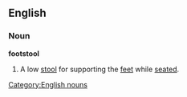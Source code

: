 ==English==
===Noun===
{{wikipedia}}
'''footstool'''
#A low [[stool]] for supporting the [[feet]] while [[seated]].
[[Category:English nouns]]
